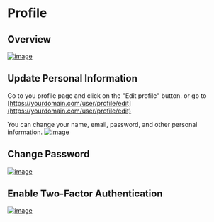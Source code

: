 # Profile

## Overview
[![image](https://www.linkpicture.com/q/Screenshot-from-2023-03-19-18-43-17.png)](https://www.linkpicture.com/view.php?img=LPic6417038142d39316073816)

## Update Personal Information
Go to you profile page and click on the "Edit profile" button. or go to [https://yourdomain.com/user/profile/edit](https://yourdomain.com/user/profile/edit)

You can change your name, email, password, and other personal information.
[![image](https://www.linkpicture.com/q/Screenshot-from-2023-03-19-18-43-27.png)](https://www.linkpicture.com/view.php?img=LPic6417038142d39316073816)


## Change Password
[![image](https://www.linkpicture.com/q/Screenshot-from-2023-03-19-18-43-31.png)](https://www.linkpicture.com/view.php?img=LPic6417038142d39316073816)

## Enable Two-Factor Authentication
[![image](https://www.linkpicture.com/q/Screenshot-from-2023-03-19-18-43-35.png)](https://www.linkpicture.com/view.php?img=LPic6417038142d39316073816)